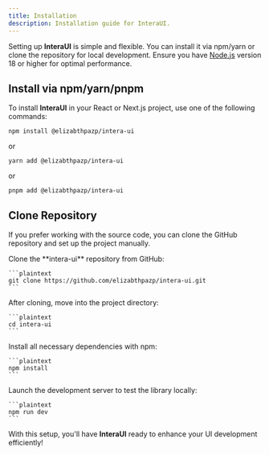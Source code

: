 ```yaml
---
title: Installation
description: Installation guide for InteraUI.
---
```


Setting up **InteraUI** is simple and flexible. You can install it via npm/yarn or clone the repository for local development. Ensure you have [Node.js](https://nodejs.org/) version 18 or higher for optimal performance.

## Install via npm/yarn/pnpm

To install **InteraUI** in your React or Next.js project, use one of the following commands:

```plaintext
npm install @elizabthpazp/intera-ui
```

or

```plaintext
yarn add @elizabthpazp/intera-ui
```

or

```plaintext
pnpm add @elizabthpazp/intera-ui
```

## Clone Repository

If you prefer working with the source code, you can clone the GitHub repository and set up the project manually.

<Stepper>
  <StepperItem title="Step 1: Clone the Repository">
    Clone the **intera-ui** repository from GitHub:
    
    ```plaintext
    git clone https://github.com/elizabthpazp/intera-ui.git
    ```
  </StepperItem>

  <StepperItem title="Step 2: Navigate into the Project">
    After cloning, move into the project directory:
    
    ```plaintext
    cd intera-ui
    ```
  </StepperItem>

  <StepperItem title="Step 3: Install Dependencies">
    Install all necessary dependencies with npm:
    
    ```plaintext
    npm install
    ```
  </StepperItem>

  <StepperItem title="Step 4: Start the Development Server">
    Launch the development server to test the library locally:
    
    ```plaintext
    npm run dev
    ```
  </StepperItem>
</Stepper>

With this setup, you'll have **InteraUI** ready to enhance your UI development efficiently!